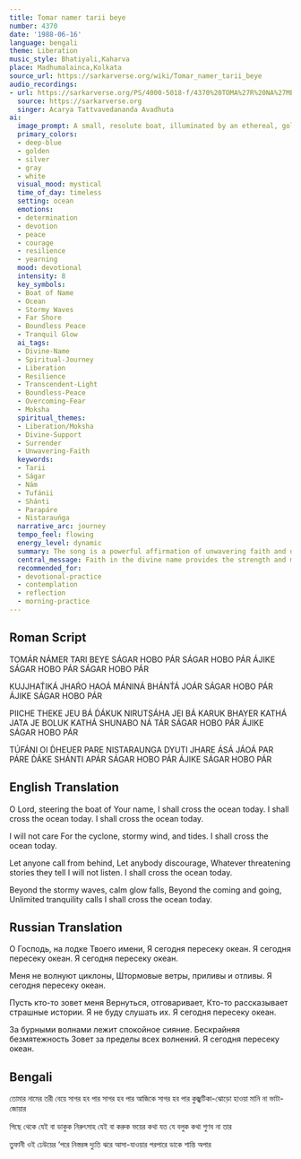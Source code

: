 ```yaml
---
title: Tomar namer tarii beye
number: 4370
date: '1988-06-16'
language: bengali
theme: Liberation
music_style: Bhatiyali,Kaharva
place: Madhumalainca,Kolkata
source_url: https://sarkarverse.org/wiki/Tomar_namer_tarii_beye
audio_recordings:
- url: https://sarkarverse.org/PS/4000-5018-f/4370%20TOMA%27R%20NA%27MER%20TARII%20BEYE.mp3
  source: https://sarkarverse.org
  singer: Acarya Tattvavedananda Avadhuta
ai:
  image_prompt: A small, resolute boat, illuminated by an ethereal, golden-white light, cuts through immense, cyclonic deep-blue and gray waves. The foreground is turbulent and dramatic, symbolizing the ocean of worldly struggle (samsara), while the horizon glows with an unwavering, transcendent silver light, representing boundless peace and liberation. The composition should convey profound determination and divine grace amidst chaos.
  primary_colors:
  - deep-blue
  - golden
  - silver
  - gray
  - white
  visual_mood: mystical
  time_of_day: timeless
  setting: ocean
  emotions:
  - determination
  - devotion
  - peace
  - courage
  - resilience
  - yearning
  mood: devotional
  intensity: 8
  key_symbols:
  - Boat of Name
  - Ocean
  - Stormy Waves
  - Far Shore
  - Boundless Peace
  - Tranquil Glow
  ai_tags:
  - Divine-Name
  - Spiritual-Journey
  - Liberation
  - Resilience
  - Transcendent-Light
  - Boundless-Peace
  - Overcoming-Fear
  - Moksha
  spiritual_themes:
  - Liberation/Moksha
  - Divine-Support
  - Surrender
  - Unwavering-Faith
  keywords:
  - Tarii
  - Ságar
  - Nám
  - Tufánii
  - Shánti
  - Parapáre
  - Nistarauńga
  narrative_arc: journey
  tempo_feel: flowing
  energy_level: dynamic
  summary: The song is a powerful affirmation of unwavering faith and determination to achieve spiritual liberation. The devotee relies entirely on the divine name as the means (the boat) to navigate the turbulent ocean of worldly existence, disregarding all environmental challenges (storms, tides) and external distractions (discouraging voices, fearsome tales). The ultimate goal is the boundless, tranquil peace awaiting on the far shore, beyond the cycle of coming and going.
  central_message: Faith in the divine name provides the strength and means to cross all life's turbulent challenges and attain ultimate, boundless peace.
  recommended_for:
  - devotional-practice
  - contemplation
  - reflection
  - morning-practice
---
```


## Roman Script

TOMÁR NÁMER TARI BEYE
SÁGAR HOBO PÁR
SÁGAR HOBO PÁR ÁJIKE SÁGAR HOBO PÁR
SÁGAR HOBO PÁR

KUJJHAT́IKÁ JHAŔO HAOÁ
MÁNINÁ BHÁNT́Á JOÁR
SÁGAR HOBO PÁR ÁJIKE SÁGAR HOBO PÁR

PIICHE THEKE JEU BÁ D́ÁKUK
NIRUTSÁHA JEI BÁ KARUK
BHAYER KATHÁ JATA JE BOLUK
KATHÁ SHUNABO NÁ TÁR
SÁGAR HOBO PÁR ÁJIKE SÁGAR HOBO PÁR

TÚFÁNI OI D́HEUER PARE
NISTARAUNGA DYUTI JHARE
ÁSÁ JÁOÁ PAR PÁRE D́ÁKE SHÁNTI APÁR
SÁGAR HOBO PÁR ÁJIKE SÁGAR HOBO PÁR

## English Translation

O Lord, steering the boat of Your name,
I shall cross the ocean today.
I shall cross the ocean today.
I shall cross the ocean today.

I will not care
For the cyclone, stormy wind, and tides.
I shall cross the ocean today.

Let anyone call from behind,
Let anybody discourage,
Whatever threatening stories they tell
I will not listen.
I shall cross the ocean today.

Beyond the stormy waves, calm glow falls,
Beyond the coming and going,
Unlimited tranquility calls
I shall cross the ocean today.

## Russian Translation

О Господь, на лодке Твоего имени,
Я сегодня пересеку океан.
Я сегодня пересеку океан.
Я сегодня пересеку океан.

Меня не волнуют циклоны,
Штормовые ветры, приливы и отливы.
Я сегодня пересеку океан.

Пусть кто-то зовет меня
Вернуться, отговаривает,
Кто-то рассказывает страшные истории.
Я не буду слушать их.
Я сегодня пересеку океан.

За бурными волнами лежит спокойное сияние.
Бескрайняя безмятежность
Зовет за пределы всех волнений.
Я сегодня пересеку океан.

## Bengali

তোমার নামের তরী বেয়ে 
সাগর হব পার
সাগর হব পার আজিকে
সাগর হব পার
কুজ্ঝটিকা-ঝোড়ো হাওয়া 
মানি না ভাটা-জোয়ার

পিছে থেকে যেই বা ডাকুক 
নিরুৎসাহ যেই বা করুক
ভয়ের কথা যত যে বলুক 
কথা শুণব না তার

তুফানী ওই ঢেউয়ের ‘পরে
নিস্তরঙ্গ দ্যুতি ঝরে
আসা-যাওয়ার পরপারে
ডাকে শান্তি অপার

